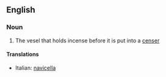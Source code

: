 ==English==

===Noun===
{{en-noun|sg=[[incense]] [[boat]]}}

# The vesel that holds incense before it is put into a [[censer]]

====Translations====
{{top}}
*Italian: [[navicella]] {{f}}
{{mid}}

{{bottom}}